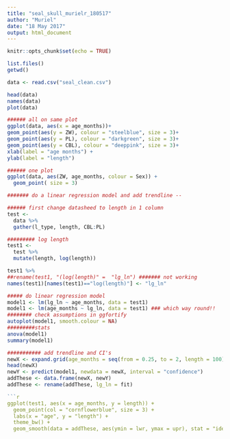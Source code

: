 ---
title: "seal_skull_murielr_180517"
author: "Muriel"
date: "18 May 2017"
output: html_document
---

```{r setup, include=FALSE}
knitr::opts_chunk$set(echo = TRUE)
```


```{r}
list.files()
getwd()

data <- read.csv("seal_clean.csv")

head(data)
names(data)
plot(data)

###### all on same plot
ggplot(data, aes(x = age_months))+
geom_point(aes(y = ZW), colour = "steelblue", size = 3)+
geom_point(aes(y = PL), colour = "darkgreen", size = 3)+
geom_point(aes(y = CBL), colour = "deeppink", size = 3)+
xlab(label = "age months") + 
ylab(label = "length")

###### one plot
ggplot(data, aes(ZW, age_months, colour = Sex)) +
  geom_point( size = 3)

####### do a linear regression model and add trendline -- 

###### first change datasheed to length in 1 column
test <-
  data %>%
  gather(l_type, length, CBL:PL)

######### log length
test1 <- 
  test %>%
  mutate(length, log(length))

test1 %>%
##rename(test1, "(log(length)" =  "lg_ln") ####### not working
names(test1)[names(test1)=="log(length)"] <- "lg_ln"

##### do linear regression model
model1 <- lm(lg_ln ~ age_months, data = test1)
model1 <- lm(age_months ~ lg_ln, data = test1) ### which way round!!
######## check assumptions in ggfortify
autoplot(model1, smooth.colour = NA)
#########stats
anova(model1)
summary(model1)

########### add trendline and CI's
newX <- expand.grid(age_months = seq(from = 0.25, to = 2, length = 100))
head(newX)
newY <- predict(model1, newdata = newX, interval = "confidence")
addThese <- data.frame(newX, newY)
addThese <- rename(addThese, lg_ln = fit)

```{r}
ggplot(test1, aes(x = age_months, y = length)) + 
  geom_point(col = "cornflowerblue", size = 3) +
  labs(x = "age", y = "length") +
  theme_bw() +
  geom_smooth(data = addThese, aes(ymin = lwr, ymax = upr), stat = "identity")
```
